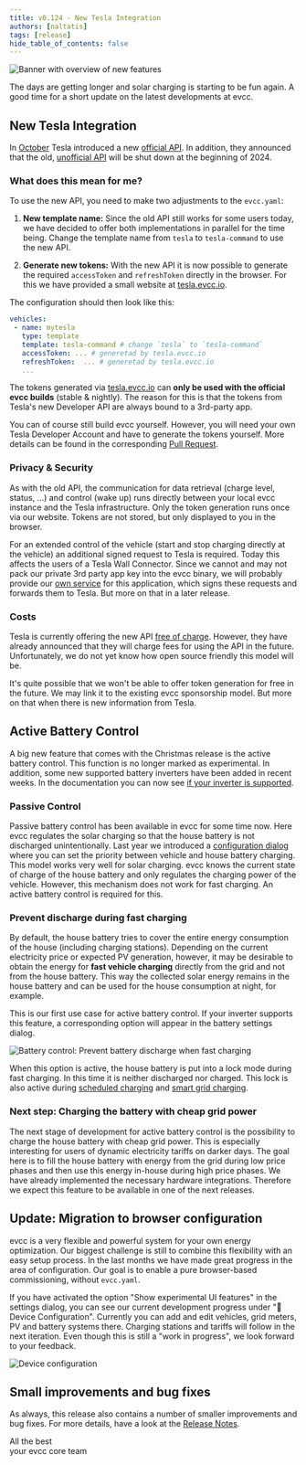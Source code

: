 ```yaml
---
title: v0.124 - New Tesla Integration
authors: [naltatis]
tags: [release]
hide_table_of_contents: false
---
```


![Banner with overview of new features](v0.124-banner.webp)

The days are getting longer and solar charging is starting to be fun again.
A good time for a short update on the latest developments at evcc.

## New Tesla Integration

In [October](https://www.notateslaapp.com/news/1653/tesla-creates-official-apis-for-third-party-services-to-start-charging-for-usage) Tesla introduced a new [official API](https://developer.tesla.com/docs/fleet-api).
In addition, they announced that the old, [unofficial API](https://www.teslaapi.io) will be shut down at the beginning of 2024.

### What does this mean for me?

To use the new API, you need to make two adjustments to the `evcc.yaml`:

1. **New template name:** Since the old API still works for some users today, we have decided to offer both implementations in parallel for the time being. Change the template name from `tesla` to `tesla-command` to use the new API.

2. **Generate new tokens:** With the new API it is now possible to generate the required `accessToken` and `refreshToken` directly in the browser.
For this we have provided a small website at [tesla.evcc.io](https://tesla.evcc.io).

The configuration should then look like this:

```yaml
vehicles:
 - name: mytesla
   type: template
   template: tesla-command # change `tesla` to `tesla-command`
   accessToken: ... # generetad by tesla.evcc.io
   refreshToken:  ... # generetad by tesla.evcc.io
   ...
```

The tokens generated via [tesla.evcc.io](https://tesla.evcc.io) can **only be used with the official evcc builds** (stable & nightly).
The reason for this is that the tokens from Tesla's new Developer API are always bound to a 3rd-party app.

You can of course still build evcc yourself.
However, you will need your own Tesla Developer Account and have to generate the tokens yourself.
More details can be found in the corresponding [Pull Request](https://github.com/evcc-io/evcc/pull/10802).

### Privacy & Security

As with the old API, the communication for data retrieval (charge level, status, ...) and control (wake up) runs directly between your local evcc instance and the Tesla infrastructure.
Only the token generation runs once via our website.
Tokens are not stored, but only displayed to you in the browser.

For an extended control of the vehicle (start and stop charging directly at the vehicle) an additional signed request to Tesla is required.
Today this affects the users of a Tesla Wall Connector.
Since we cannot and may not pack our private 3rd party app key into the evcc binary, we will probably provide our [own service](https://github.com/evcc-io/evcc/pull/11893) for this application, which signs these requests and forwards them to Tesla.
But more on that in a later release.

### Costs

Tesla is currently offering the new API [free of charge](https://developer.tesla.com/docs/fleet-api#membership-tiers).
However, they have already announced that they will charge fees for using the API in the future.
Unfortunately, we do not yet know how open source friendly this model will be.

It's quite possible that we won't be able to offer token generation for free in the future.
We may link it to the existing evcc sponsorship model.
But more on that when there is new information from Tesla.

## Active Battery Control

A big new feature that comes with the Christmas release is the active battery control.
This function is no longer marked as experimental.
In addition, some new supported battery inverters have been added in recent weeks.
In the documentation you can now see [if your inverter is supported](/docs/devices/meters#features).

### Passive Control

Passive battery control has been available in evcc for some time now.
Here evcc regulates the solar charging so that the house battery is not discharged unintentionally.
Last year we introduced a [configuration dialog](/blog/2023/10/05/feature-highlights-10-2023#battery-settings) where you can set the priority between vehicle and house battery charging.
This model works very well for solar charging.
evcc knows the current state of charge of the house battery and only regulates the charging power of the vehicle.
However, this mechanism does not work for fast charging.
An active battery control is required for this.

### Prevent discharge during fast charging

By default, the house battery tries to cover the entire energy consumption of the house (including charging stations).
Depending on the current electricity price or expected PV generation, however, it may be desirable to obtain the energy for **fast vehicle charging** directly from the grid and not from the house battery.
This way the collected solar energy remains in the house battery and can be used for the house consumption at night, for example.

This is our first use case for active battery control.
If your inverter supports this feature, a corresponding option will appear in the battery settings dialog.

![Battery control: Prevent battery discharge when fast charging](batterycontrol-en.webp)

When this option is active, the house battery is put into a lock mode during fast charging.
In this time it is neither discharged nor charged.
This lock is also active during [scheduled charging](/blog/2023/10/05/feature-highlights-10-2023#visualisierung-ladeplanung) and [smart grid charging](/blog/2023/10/05/feature-highlights-10-2023#smartes-netzladen).

### Next step: Charging the battery with cheap grid power

The next stage of development for active battery control is the possibility to charge the house battery with cheap grid power.
This is especially interesting for users of dynamic electricity tariffs on darker days.
The goal here is to fill the house battery with energy from the grid during low price phases and then use this energy in-house during high price phases.
We have already implemented the necessary hardware integrations.
Therefore we expect this feature to be available in one of the next releases.

## Update: Migration to browser configuration

evcc is a very flexible and powerful system for your own energy optimization.
Our biggest challenge is still to combine this flexibility with an easy setup process.
In the last months we have made great progress in the area of configuration.
Our goal is to enable a pure browser-based commissioning, without `evcc.yaml`.

If you have activated the option "Show experimental UI features" in the settings dialog, you can see our current development progress under "🧪 Device Configuration".
Currently you can add and edit vehicles, grid meters, PV and battery systems there.
Charging stations and tariffs will follow in the next iteration.
Even though this is still a "work in progress", we look forward to your feedback.

![Device configuration](config-ui.webp)

## Small improvements and bug fixes

As always, this release also contains a number of smaller improvements and bug fixes.
For more details, have a look at the [Release Notes](https://github.com/evcc-io/evcc/releases/tag/0.124.0).

All the best<br/>
your evcc core team